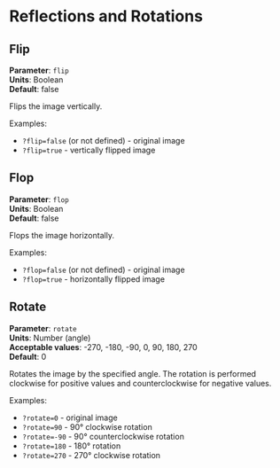 # Reflections and Rotations

## Flip

**Parameter**: `flip`  
**Units**: Boolean  
**Default**: false

Flips the image vertically.

Examples:
- `?flip=false` (or not defined) - original image
- `?flip=true` - vertically flipped image

## Flop

**Parameter**: `flop`  
**Units**: Boolean  
**Default**: false

Flops the image horizontally.

Examples:
- `?flop=false` (or not defined) - original image
- `?flop=true` - horizontally flipped image

## Rotate

**Parameter**: `rotate`  
**Units**: Number (angle)  
**Acceptable values**: -270, -180, -90, 0, 90, 180, 270  
**Default**: 0

Rotates the image by the specified angle. The rotation is performed clockwise for positive values and counterclockwise for negative values.

Examples:
- `?rotate=0` - original image
- `?rotate=90` - 90° clockwise rotation
- `?rotate=-90` - 90° counterclockwise rotation
- `?rotate=180` - 180° rotation
- `?rotate=270` - 270° clockwise rotation 